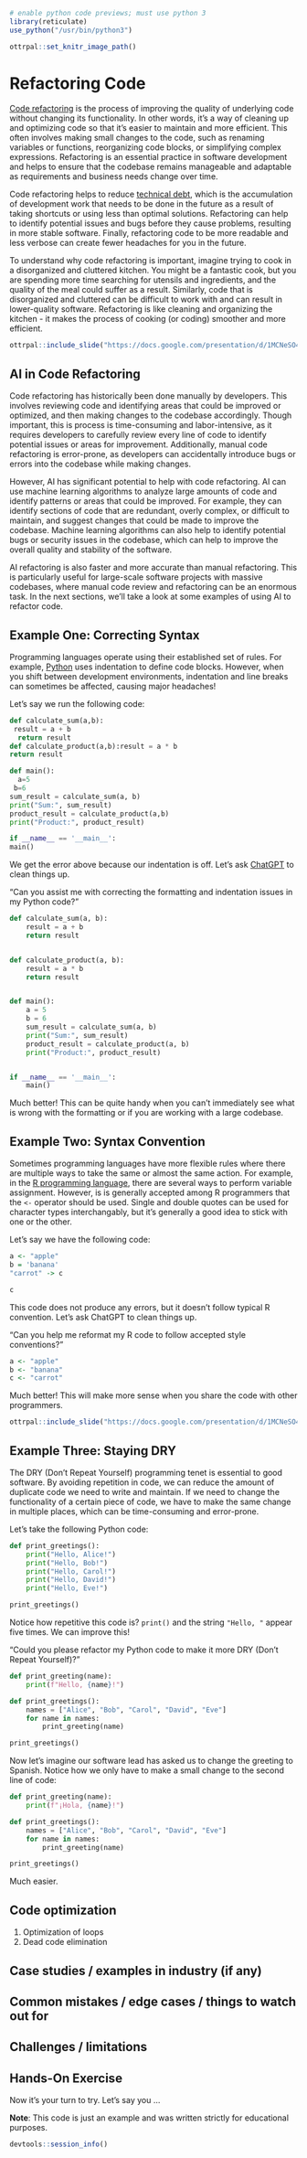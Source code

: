 
```r
# enable python code previews; must use python 3
library(reticulate)
use_python("/usr/bin/python3")

ottrpal::set_knitr_image_path()
```


# Refactoring Code

[Code refactoring](https://en.wikipedia.org/wiki/Code_refactoring) is the process of improving the quality of underlying code without changing its functionality. In other words, it's a way of cleaning up and optimizing code so that it's easier to maintain and more efficient. This often involves making small changes to the code, such as renaming variables or functions, reorganizing code blocks, or simplifying complex expressions. Refactoring is an essential practice in software development and helps to ensure that the codebase remains manageable and adaptable as requirements and business needs change over time.

Code refactoring helps to reduce [technical debt](https://en.wikipedia.org/wiki/Technical_debt), which is the accumulation of development work that needs to be done in the future as a result of taking shortcuts or using less than optimal solutions. Refactoring can help to identify potential issues and bugs before they cause problems, resulting in more stable software. Finally, refactoring code to be more readable and less verbose can create fewer headaches for you in the future.

To understand why code refactoring is important, imagine trying to cook in a disorganized and cluttered kitchen. You might be a fantastic cook, but you are spending more time searching for utensils and ingredients, and the quality of the meal could suffer as a result. Similarly, code that is disorganized and cluttered can be difficult to work with and can result in lower-quality software. Refactoring is like cleaning and organizing the kitchen - it makes the process of cooking (or coding) smoother and more efficient.

```r
ottrpal::include_slide("https://docs.google.com/presentation/d/1MCNeSO4aOm1iESWDLOGTcx3aLEbnu8UttV0QGVAeafE/edit#slide=id.g22d6414ee48_0_26")
```

## AI in Code Refactoring

Code refactoring has historically been done manually by developers. This involves reviewing code and identifying areas that could be improved or optimized, and then making changes to the codebase accordingly. Though important, this is process is time-consuming and labor-intensive, as it requires developers to carefully review every line of code to identify potential issues or areas for improvement. Additionally, manual code refactoring is error-prone, as developers can accidentally introduce bugs or errors into the codebase while making changes.

However, AI has significant potential to help with code refactoring. AI can use machine learning algorithms to analyze large amounts of code and identify patterns or areas that could be improved. For example, they can identify sections of code that are redundant, overly complex, or difficult to maintain, and suggest changes that could be made to improve the codebase. Machine learning algorithms can also help to identify potential bugs or security issues in the codebase, which can help to improve the overall quality and stability of the software.

AI refactoring is also faster and more accurate than manual refactoring. This is particularly useful for large-scale software projects with massive codebases, where manual code review and refactoring can be an enormous task. In the next sections, we'll take a look at some examples of using AI to refactor code.

## Example One: Correcting Syntax

Programming languages operate using their established set of rules. For example, [Python](https://www.python.org/) uses indentation to define code blocks. However, when you shift between development environments, indentation and line breaks can sometimes be affected, causing major headaches! 

Let's say we run the following code:

```python
def calculate_sum(a,b):
 result = a + b
  return result
def calculate_product(a,b):result = a * b
return result

def main():
  a=5
 b=6
sum_result = calculate_sum(a, b)
print("Sum:", sum_result)
product_result = calculate_product(a,b)
print("Product:", product_result)

if __name__ == '__main__':
main()
```

We get the error above because our indentation is off. Let's ask [ChatGPT](https://chat.openai.com) to clean things up.

:::{.query}
"Can you assist me with correcting the formatting and indentation issues in my Python code?"
:::

```python
def calculate_sum(a, b):
    result = a + b
    return result


def calculate_product(a, b):
    result = a * b
    return result


def main():
    a = 5
    b = 6
    sum_result = calculate_sum(a, b)
    print("Sum:", sum_result)
    product_result = calculate_product(a, b)
    print("Product:", product_result)


if __name__ == '__main__':
    main()
```

Much better! This can be quite handy when you can't immediately see what is wrong with the formatting or if you are working with a large codebase. 

## Example Two: Syntax Convention

Sometimes programming languages have more flexible rules where there are multiple ways to take the same or almost the same action. For example, in the [R programming language](https://www.r-project.org/), there are several ways to perform variable assignment. However, is is generally accepted among R programmers that the `<-` operator should be used. Single and double quotes can be used for character types interchangably, but it's generally a good idea to stick with one or the other.

Let's say we have the following code:

```r
a <- "apple"
b = 'banana'
"carrot" -> c

c
```

This code does not produce any errors, but it doesn't follow typical R convention. Let's ask ChatGPT to clean things up.

:::{.query}
"Can you help me reformat my R code to follow accepted style conventions?"
:::

```r
a <- "apple"
b <- "banana"
c <- "carrot"
```

Much better! This will make more sense when you share the code with other programmers.

```r
ottrpal::include_slide("https://docs.google.com/presentation/d/1MCNeSO4aOm1iESWDLOGTcx3aLEbnu8UttV0QGVAeafE/edit#slide=id.g22d6414ee48_0_10")
```

## Example Three: Staying DRY

The DRY (Don't Repeat Yourself) programming tenet is essential to good software. By avoiding repetition in code, we can reduce the amount of duplicate code we need to write and maintain. If we need to change the functionality of a certain piece of code, we have to make the same change in multiple places, which can be time-consuming and error-prone.

Let's take the following Python code:

```python
def print_greetings():
    print("Hello, Alice!")
    print("Hello, Bob!")
    print("Hello, Carol!")
    print("Hello, David!")
    print("Hello, Eve!")

print_greetings()
```

Notice how repetitive this code is? `print()` and the string `"Hello, "` appear five times. We can improve this!

:::{.query}
"Could you please refactor my Python code to make it more DRY (Don't Repeat Yourself)?"
:::

```python
def print_greeting(name):
    print(f"Hello, {name}!")

def print_greetings():
    names = ["Alice", "Bob", "Carol", "David", "Eve"]
    for name in names:
        print_greeting(name)

print_greetings()
```

Now let's imagine our software lead has asked us to change the greeting to Spanish. Notice how we only have to make a small change to the second line of code:

```python
def print_greeting(name):
    print(f"¡Hola, {name}!")

def print_greetings():
    names = ["Alice", "Bob", "Carol", "David", "Eve"]
    for name in names:
        print_greeting(name)

print_greetings()
```

Much easier.

## Code optimization

1. Optimization of loops
2. Dead code elimination

## Case studies / examples in industry (if any)

## Common mistakes / edge cases / things to watch out for

## Challenges / limitations

## Hands-On Exercise

Now it's your turn to try. Let's say you ...

**Note**: This code is just an example and was written strictly for educational purposes.

```r
devtools::session_info()
```
